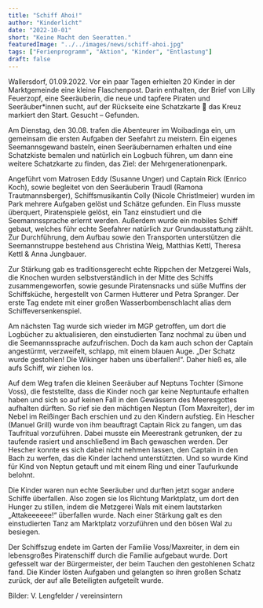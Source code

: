 ```yaml
---
title: "Schiff Ahoi!"
author: "Kinderlicht"
date: "2022-10-01"
short: "Keine Macht den Seeratten."
featuredImage: "../../images/news/schiff-ahoi.jpg"
tags: ["Ferienprogramm", "Aktion", "Kinder", "Entlastung"]
draft: false
---
```

Wallersdorf, 01.09.2022. Vor ein paar Tagen erhielten 20 Kinder in der Marktgemeinde eine kleine Flaschenpost. Darin enthalten, der Brief von Lilly Feuerzopf, eine Seeräuberin, die neue und tapfere Piraten und Seeräuber*innen sucht, auf der Rückseite eine Schatzkarte  das Kreuz markiert den Start. Gesucht – Gefunden.

Am Dienstag, den 30.08. trafen die Abenteurer im Woibadinga ein, um gemeinsam die ersten Aufgaben der Seefahrt zu meistern. Ein eigenes Seemannsgewand basteln, einen Seeräubernamen erhalten und eine Schatzkiste bemalen und natürlich ein Logbuch führen, um dann eine weitere Schatzkarte zu finden, das Ziel: der Mehrgenerationenpark.

Angeführt vom Matrosen Eddy (Susanne Unger) und Captain Rick (Enrico Koch), sowie begleitet von den Seeräuberin Traudl (Ramona Trautmannsberger), Schiffsmusikantin Colly (Nicole Christlmeier) wurden im Park mehrere Aufgaben gelöst und Schätze gefunden. Ein Fluss musste überquert, Piratenspiele gelöst, ein Tanz einstudiert und die Seemannssprache erlernt werden. Außerdem wurde ein mobiles Schiff gebaut, welches führ echte Seefahrer natürlich zur Grundausstattung zählt. Zur Durchführung, dem Aufbau sowie den Transporten unterstützen die Seemannstruppe bestehend aus Christina Weig, Matthias Kettl, Theresa Kettl & Anna Jungbauer.

Zur Stärkung gab es traditionsgerecht echte Rippchen der Metzgerei Wals, die Knochen wurden selbstverständlich in der Mitte des Schiffs zusammengeworfen, sowie gesunde Piratensnacks und süße Muffins der Schiffsküche, hergestellt von Carmen Hutterer und Petra Spranger. Der erste Tag endete mit einer großen Wasserbombenschlacht alias dem Schiffeversenkenspiel.

Am nächsten Tag wurde sich wieder im MGP getroffen, um dort die Logbücher zu aktualisieren, den einstudierten Tanz nochmal zu üben und die Seemannssprache aufzufrischen. Doch da kam auch schon der Captain angestürmt, verzweifelt, schlapp, mit einem blauen Auge. „Der Schatz wurde gestohlen! Die Wikinger haben uns überfallen!“. Daher hieß es, alle aufs Schiff, wir ziehen los.

Auf dem Weg trafen die kleinen Seeräuber auf Neptuns Tochter (Simone Voss), die feststellte, dass die Kinder noch gar keine Neptuntaufe erhalten haben und sich so auf keinen Fall in den Gewässern des Meeresgottes aufhalten dürften. So rief sie den mächtigen Neptun (Tom Maxreiter), der im Nebel im Reißinger Bach erschien und zu den Kindern aufstieg. Ein Hescher (Manuel Grill) wurde von ihm beauftragt Captain Rick zu fangen, um das Taufritual vorzuführen. Dabei musste ein Meerestrank getrunken, der zu taufende rasiert und anschließend im Bach gewaschen werden. Der Hescher konnte es sich dabei nicht nehmen lassen, den Captain in den Bach zu werfen, das die Kinder lachend unterstützten. Und so wurde Kind für Kind von Neptun getauft und mit einem Ring und einer Taufurkunde belohnt.

Die Kinder waren nun echte Seeräuber und durften jetzt sogar andere Schiffe überfallen. Also zogen sie los Richtung Marktplatz, um dort den Hunger zu stillen, indem die Metzgerei Wals mit einem lautstarken „Attakeeeeee!“ überfallen wurde. Nach einer Stärkung galt es den einstudierten Tanz am Marktplatz vorzuführen und den bösen Wal zu besiegen.

Der Schiffszug endete im Garten der Familie Voss/Maxreiter, in dem ein lebensgroßes Piratenschiff durch die Familie aufgebaut wurde. Dort gefesselt war der Bürgermeister, der beim Tauchen den gestohlenen Schatz fand. Die Kinder lösten Aufgaben und gelangten so ihren großen Schatz zurück, der auf alle Beteiligten aufgeteilt wurde.

Bilder: V. Lengfelder / vereinsintern

